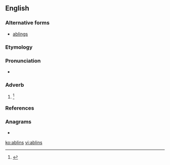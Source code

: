 ==English==

===Alternative forms===
* [[ablings]]

===Etymology===
{{suffix|able|ing|lang=en}}

===Pronunciation===
* {{a|US}} {{IPA|/ˈeɪ.blɪnz/|lang=en}}

===Adverb===
{{en-adv|-}}

# {{label|en|Scotland|now|_|literary}} {{alternative form of|aiblins|lang=en}} {{defdate|early 17<sup>th</sup> century}}<ref name=SOED>{{R:SOED5|page=5}}</ref>

===References===
<references/>

===Anagrams===
* {{l|en|blains}}

[[ko:ablins]]
[[vi:ablins]]